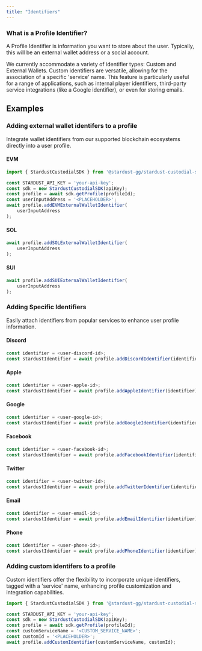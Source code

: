 ```yaml
---
title: "Identifiers"
---
```

### What is a Profile Identifier?
A Profile Identifier is information you want to store about the user. Typically, this will be an external wallet address 
or a social account.

We currently accommodate a variety of identifier types: Custom and External Wallets. Custom identifiers are versatile, allowing for the association of a specific 'service' name. This feature is particularly useful for a range of applications, such as internal player identifiers, third-party service integrations (like a Google identifier), or even for storing emails.


## Examples

### Adding external wallet identifers to a profile

Integrate wallet identifiers from our supported blockchain ecosystems directly into a user profile.


#### EVM
```TypeScript profileIdentifier.ts
import { StardustCustodialSDK } from '@stardust-gg/stardust-custodial-sdk';

const STARDUST_API_KEY = 'your-api-key';
const sdk = new StardustCustodialSDK(apiKey);
const profile = await sdk.getProfile(profileId); 
const userInputAddress = '<PLACEHOLDER>';
await profile.addEVMExternalWalletIdentifier(
    userInputAddress
);
```

#### SOL

```ts
await profile.addSOLExternalWalletIdentifier(
    userInputAddress
);
```
#### SUI
```ts
await profile.addSUIExternalWalletIdentifier(
    userInputAddress
);
```
### Adding Specific Identifiers 

Easily attach identifiers from popular services to enhance user profile information.

#### Discord

```ts
const identifier = <user-discord-id>;
const stardustIdentifier = await profile.addDiscordIdentifier(identifier);
```

#### Apple

```ts
const identifier = <user-apple-id>;
const stardustIdentifier = await profile.addAppleIdentifier(identifier);
```

#### Google

```ts
const identifier = <user-google-id>;
const stardustIdentifier = await profile.addGoogleIdentifier(identifier);
```

#### Facebook

```ts
const identifier = <user-facebook-id>;
const stardustIdentifier = await profile.addFacebookIdentifier(identifier);
```

#### Twitter

```ts
const identifier = <user-twitter-id>;
const stardustIdentifier = await profile.addTwitterIdentifier(identifier);
```

#### Email

```ts
const identifier = <user-email-id>;
const stardustIdentifier = await profile.addEmailIdentifier(identifier);
```

#### Phone

```ts
const identifier = <user-phone-id>;
const stardustIdentifier = await profile.addPhoneIdentifier(identifier);
```

### Adding custom identifers to a profile

Custom identifiers offer the flexibility to incorporate unique identifiers, tagged with a 'service' name, enhancing profile customization and integration capabilities.

```TypeScript profileIdentifier.ts
import { StardustCustodialSDK } from '@stardust-gg/stardust-custodial-sdk';

const STARDUST_API_KEY = 'your-api-key';
const sdk = new StardustCustodialSDK(apiKey);
const profile = await sdk.getProfile(profileId); 
const customServiceName = '<CUSTOM_SERVICE_NAME>';
const customId = '<PLACEHOLDER>';
await profile.addCustomIdentifier(customServiceName, customId);
```

